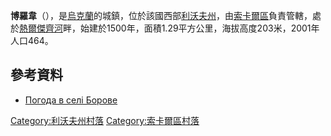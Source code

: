 {{coord|50|15|29|N|24|12|19|E|scale:100000|display=title}}

'''博羅韋'''（{{lang-uk|Борове}}），是[[烏克蘭|烏克蘭]]的城鎮，位於該國西部[[利沃夫州|利沃夫州]]，由[[索卡爾區|索卡爾區]]負責管轄，處於[[熱爾傑齊河|熱爾傑齊河]]畔，始建於1500年，面積1.29平方公里，海拔高度203米，2001年人口464。

==參考資料==
* [http://weather.in.ua/ua/l'vovskaja/1831 Погода в селі Борове] {{Wayback|url=http://weather.in.ua/ua/l'vovskaja/1831 |date=20071031022719 }}

[[Category:利沃夫州村落|Category:利沃夫州村落]]
[[Category:索卡爾區村落|Category:索卡爾區村落]]


{{Lviv-geo-stub}}